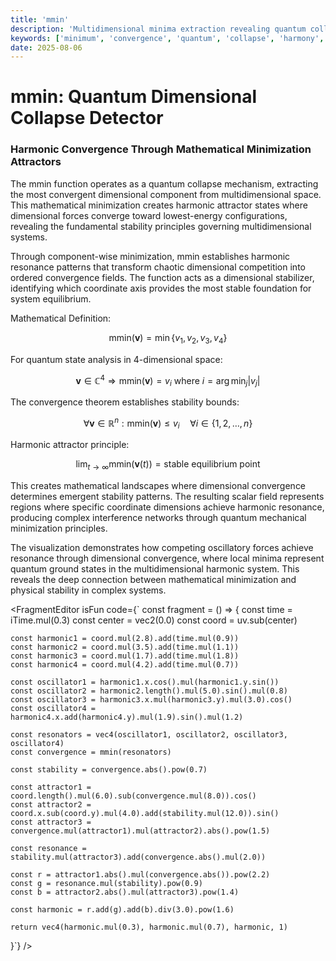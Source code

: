 ```yaml
---
title: 'mmin'
description: 'Multidimensional minima extraction revealing quantum collapse states through harmonic convergence mathematics'
keywords: ['minimum', 'convergence', 'quantum', 'collapse', 'harmony', 'resonance', 'dimensional', 'attractor']
date: 2025-08-06
---
```



# mmin: Quantum Dimensional Collapse Detector

### Harmonic Convergence Through Mathematical Minimization Attractors

The mmin function operates as a quantum collapse mechanism, extracting the most convergent dimensional component from multidimensional space. This mathematical minimization creates harmonic attractor states where dimensional forces converge toward lowest-energy configurations, revealing the fundamental stability principles governing multidimensional systems.

Through component-wise minimization, mmin establishes harmonic resonance patterns that transform chaotic dimensional competition into ordered convergence fields. The function acts as a dimensional stabilizer, identifying which coordinate axis provides the most stable foundation for system equilibrium.

Mathematical Definition:

$$\text{mmin}(\mathbf{v}) = \min\{v_1, v_2, v_3, v_4\}$$

For quantum state analysis in 4-dimensional space:

$$\mathbf{v} \in \mathbb{C}^4 \Rightarrow \text{mmin}(\mathbf{v}) = v_i \text{ where } i = \arg\min_j |v_j|$$

The convergence theorem establishes stability bounds:

$$\forall \mathbf{v} \in \mathbb{R}^n: \text{mmin}(\mathbf{v}) \leq v_i \quad \forall i \in \{1,2,\ldots,n\}$$

Harmonic attractor principle:

$$\lim_{t \to \infty} \text{mmin}(\mathbf{v}(t)) = \text{stable equilibrium point}$$

This creates mathematical landscapes where dimensional convergence determines emergent stability patterns. The resulting scalar field represents regions where specific coordinate dimensions achieve harmonic resonance, producing complex interference networks through quantum mechanical minimization principles.

The visualization demonstrates how competing oscillatory forces achieve resonance through dimensional convergence, where local minima represent quantum ground states in the multidimensional harmonic system. This reveals the deep connection between mathematical minimization and physical stability in complex systems.

<FragmentEditor
	isFun
	code={`
const fragment = () => {
	const time = iTime.mul(0.3)
	const center = vec2(0.0)
	const coord = uv.sub(center)
	
	const harmonic1 = coord.mul(2.8).add(time.mul(0.9))
	const harmonic2 = coord.mul(3.5).add(time.mul(1.1))
	const harmonic3 = coord.mul(1.7).add(time.mul(1.8))
	const harmonic4 = coord.mul(4.2).add(time.mul(0.7))
	
	const oscillator1 = harmonic1.x.cos().mul(harmonic1.y.sin())
	const oscillator2 = harmonic2.length().mul(5.0).sin().mul(0.8)
	const oscillator3 = harmonic3.x.mul(harmonic3.y).mul(3.0).cos()
	const oscillator4 = harmonic4.x.add(harmonic4.y).mul(1.9).sin().mul(1.2)
	
	const resonators = vec4(oscillator1, oscillator2, oscillator3, oscillator4)
	const convergence = mmin(resonators)
	
	const stability = convergence.abs().pow(0.7)
	
	const attractor1 = coord.length().mul(6.0).sub(convergence.mul(8.0)).cos()
	const attractor2 = coord.x.sub(coord.y).mul(4.0).add(stability.mul(12.0)).sin()
	const attractor3 = convergence.mul(attractor1).mul(attractor2).abs().pow(1.5)
	
	const resonance = stability.mul(attractor3).add(convergence.abs().mul(2.0))
	
	const r = attractor1.abs().mul(convergence.abs()).pow(2.2)
	const g = resonance.mul(stability).pow(0.9)
	const b = attractor2.abs().mul(attractor3).pow(1.4)
	
	const harmonic = r.add(g).add(b).div(3.0).pow(1.6)
	
	return vec4(harmonic.mul(0.3), harmonic.mul(0.7), harmonic, 1)
}`}
/>